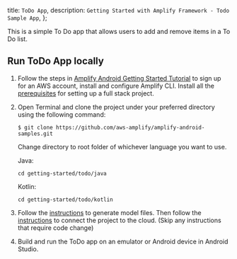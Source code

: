   title: `ToDo App`,
  description: `Getting Started with Amplify Framework - Todo Sample App`,
};

This is a simple To Do app that allows users to add and remove items in a To Do list.

## Run ToDo App locally

1. Follow the steps in [Amplify Android Getting Started Tutorial](https://docs.amplify.aws/start/getting-started/installation/q/integration/android/#sign-up-for-an-aws-account) to sign up for an AWS account, install and configure Amplify CLI. Install all the [prerequisites](https://docs.amplify.aws/start/getting-started/setup/q/integration/android/#prerequisites) for setting up a full stack project.

2. Open Terminal and clone the project under your preferred directory using the following command:

   ```
   $ git clone https://github.com/aws-amplify/amplify-android-samples.git
   ```

   Change directory to root folder of whichever language you want to use.

   Java:
   ```
   cd getting-started/todo/java
   ```

   Kotlin:
   ```
   cd getting-started/todo/kotlin
   ```

3. Follow the [instructions](https://docs.amplify.aws/start/getting-started/generate-model/q/integration/android/) to generate model files. Then follow the [instructions](https://docs.amplify.aws/start/getting-started/add-api/q/integration/android/#deploy-your-amplify-sandbox-backend) to connect the project to the cloud. (Skip any instructions that require code change)

4. Build and run the ToDo app on an emulator or Android device in Android Studio.
